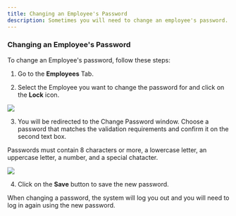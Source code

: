 ```yaml
---
title: Changing an Employee's Password
description: Sometimes you will need to change an employee's password. This guide will show you how to do it.
---
```



### Changing an Employee's Password

To change an Employee's password, follow these steps:

1. Go to the **Employees** Tab.

2. Select the Employee you want to change the password for and click on the **Lock** icon.

![](/employee/emp-8.webp)

3. You will be redirected to the Change Password window. Choose a password that matches the validation requirements and confirm it on the second text box.

<Aside type="note">
    Passwords must contain 8 characters or more, a lowercase letter, an uppercase letter, a number, and a special chatacter.
</Aside>

![](/employee/emp-9.webp)

4. Click on the **Save** button to save the new password.

<Aside type="note">
    When changing a password, the system will log you out and you will need to log in again using the new password.
</Aside>